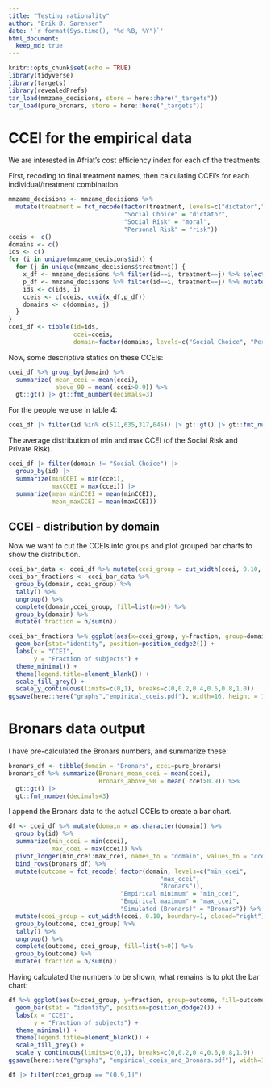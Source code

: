 ```yaml
---
title: "Testing rationality"
author: "Erik Ø. Sørensen"
date: '`r format(Sys.time(), "%d %B, %Y")`'
html_document:
  keep_md: true
---
```


```r
knitr::opts_chunk$set(echo = TRUE)
library(tidyverse)
library(targets)
library(revealedPrefs)
tar_load(mmzame_decisions, store = here::here("_targets"))
tar_load(pure_bronars, store = here::here("_targets"))

```


# CCEI for the empirical data
We are interested in Afriat's cost efficiency index for each of the treatments.

First, recoding to final treatment names, then calculating CCEI's for each 
individual/treatment combination.
```r
mmzame_decisions <- mmzame_decisions %>% 
  mutate(treatment = fct_recode(factor(treatment, levels=c("dictator","risk","moral")),
                                "Social Choice" = "dictator",
                                "Social Risk" = "moral",
                                "Personal Risk" = "risk"))
cceis <- c()
domains <- c()
ids <- c()
for (i in unique(mmzame_decisions$id)) {
  for (j in unique(mmzame_decisions$treatment)) {
    x_df <- mmzame_decisions %>% filter(id==i, treatment==j) %>% select(x,y)
    p_df <- mmzame_decisions %>% filter(id==i, treatment==j) %>% mutate(px=maxy/maxx, py = 1) %>% select(px,py)
    ids <- c(ids, i)
    cceis <- c(cceis, ccei(x_df,p_df))
    domains <- c(domains, j)
  }
}
ccei_df <- tibble(id=ids, 
                  ccei=cceis, 
                  domain=factor(domains, levels=c("Social Choice", "Personal Risk","Social Risk")))
```

Now, some descriptive statics on these CCEIs:
```r
ccei_df %>% group_by(domain) %>%
  summarize( mean_ccei = mean(ccei),
             above_90 = mean( ccei>0.9)) %>%
  gt::gt() |> gt::fmt_number(decimals=3)
```

For the people we use in table 4:
```r
ccei_df |> filter(id %in% c(511,635,317,645)) |> gt::gt() |> gt::fmt_number(decimals=3, columns=2)
```

The average distribution of min and max CCEI (of the Social Risk and Private Risk).

```r
ccei_df |> filter(domain != "Social Choice") |>
  group_by(id) |>
  summarize(minCCEI = min(ccei),
            maxCCEI = max(ccei)) |>
  summarize(mean_minCCEI = mean(minCCEI),
            mean_maxCCEI = mean(maxCCEI))
```



## CCEI - distribution by domain
Now we want to cut the CCEIs into groups and plot grouped bar charts
to show the distribution.

```r
ccei_bar_data <- ccei_df %>% mutate(ccei_group = cut_width(ccei, 0.10, boundary=1, closed="right"))
ccei_bar_fractions <- ccei_bar_data %>%
  group_by(domain, ccei_group) %>% 
  tally() %>%  
  ungroup() %>%
  complete(domain,ccei_group, fill=list(n=0)) %>%
  group_by(domain) %>%
  mutate( fraction = n/sum(n))
```


```r
ccei_bar_fractions %>% ggplot(aes(x=ccei_group, y=fraction, group=domain, fill=domain)) + 
  geom_bar(stat="identity", position=position_dodge2()) +
  labs(x = "CCEI",
       y = "Fraction of subjects") +
  theme_minimal() + 
  theme(legend.title=element_blank()) + 
  scale_fill_grey() + 
  scale_y_continuous(limits=c(0,1), breaks=c(0,0.2,0.4,0.6,0.8,1.0))
ggsave(here::here("graphs","empirical_cceis.pdf"), width=16, height = 10, units = "cm")
```




# Bronars data output

I have pre-calculated the Bronars numbers, and summarize these:
```r
bronars_df <- tibble(domain = "Bronars", ccei=pure_bronars)
bronars_df %>% summarize(Bronars_mean_ccei = mean(ccei),
                         Bronars_above_90 = mean( ccei>0.9)) %>%
  gt::gt() |>
  gt::fmt_number(decimals=3)
```

I append the Bronars data to the actual CCEIs to create a bar chart.

```r
df <- ccei_df %>% mutate(domain = as.character(domain)) %>%
  group_by(id) %>% 
  summarize(min_ccei = min(ccei), 
            max_ccei = max(ccei)) %>%
  pivot_longer(min_ccei:max_ccei, names_to = "domain", values_to = "ccei") %>%
  bind_rows(bronars_df) %>%
  mutate(outcome = fct_recode( factor(domain, levels=c("min_ccei", 
                                          "max_ccei", 
                                          "Bronars")),
                               "Empirical minimum" = "min_ccei",
                               "Empirical maximum" = "max_ccei",
                               "Simulated (Bronars)" = "Bronars")) %>%
  mutate(ccei_group = cut_width(ccei, 0.10, boundary=1, closed="right")) %>%
  group_by(outcome, ccei_group) %>% 
  tally() %>%  
  ungroup() %>%
  complete(outcome, ccei_group, fill=list(n=0)) %>%
  group_by(outcome) %>%
  mutate( fraction = n/sum(n))
``` 

Having calculated the numbers to be shown, what remains is to plot the bar chart:
```r
df %>% ggplot(aes(x=ccei_group, y=fraction, group=outcome, fill=outcome)) +
  geom_bar(stat = "identity", position=position_dodge2()) +
  labs(x = "CCEI",
       y = "Fraction of subjects") +
  theme_minimal() + 
  theme(legend.title=element_blank()) + 
  scale_fill_grey() +
  scale_y_continuous(limits=c(0,1), breaks=c(0,0.2,0.4,0.6,0.8,1.0))
ggsave(here::here("graphs", "empirical_cceis_and_Bronars.pdf"), width=16, height = 10, units="cm")
```

```r
df |> filter(ccei_group == "(0.9,1]")
```

